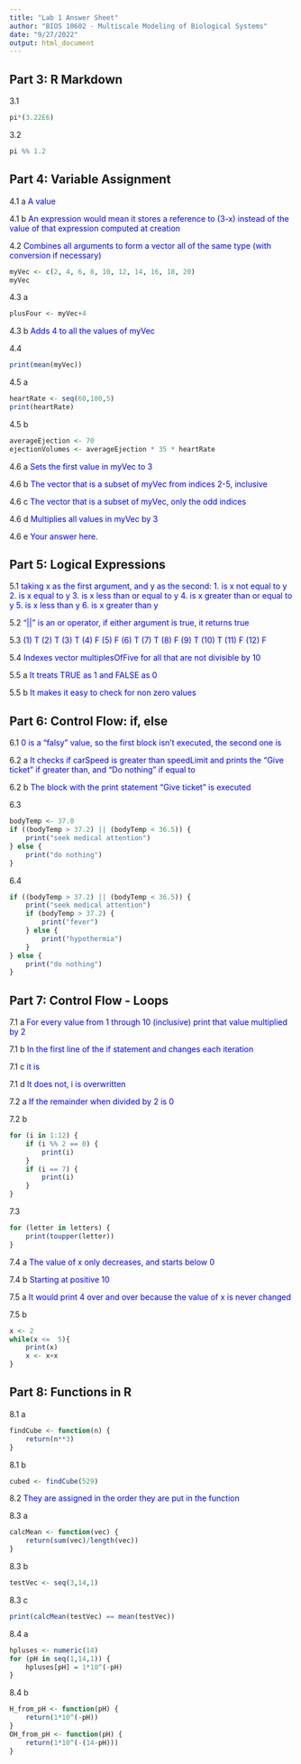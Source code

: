 ---
title: "Lab 1 Answer Sheet"
author: "BIOS 10602 - Multiscale Modeling of Biological Systems"
date: "9/27/2022"
output: html_document
---

## Part 3: R Markdown

3.1
```{r}
pi*(3.22E6)
```

3.2
```{r}
pi %% 1.2
```

## Part 4: Variable Assignment

4.1 a
<span style="color:blue"> A value </span>

4.1 b
<span style="color:blue"> An expression would mean it stores a reference to (3-x) instead of the value of that expression computed at creation</span>

4.2
<span style="color:blue"> Combines all arguments to form a vector all of the same type (with conversion if necessary) </span>

```{r}
myVec <- c(2, 4, 6, 8, 10, 12, 14, 16, 18, 20)
myVec
```

4.3 a
```{r}
plusFour <- myVec+4
```

4.3 b
<span style="color:blue"> Adds 4 to all the values of myVec </span>

4.4
```{r}
print(mean(myVec))
```

4.5 a
```{r}
heartRate <- seq(60,100,5)
print(heartRate)
```

4.5 b
```{r}
averageEjection <- 70
ejectionVolumes <- averageEjection * 35 * heartRate
```

4.6 a
<span style="color:blue"> Sets the first value in myVec to 3 </span>

4.6 b
<span style="color:blue"> The vector that is a subset of myVec from indices 2-5, inclusive </span>

4.6 c
<span style="color:blue"> The vector that is a subset of myVec, only the odd indices </span>

4.6 d
<span style="color:blue"> Multiplies all values in myVec by 3 </span>

4.6 e
<span style="color:blue"> Your answer here. </span>

## Part 5: Logical Expressions

5.1
<span style="color:blue"> 
taking x as the first argument, and y as the second:
1. is x not equal to y 
2. is x equal to y 
3. is x less than or equal to y
4. is x greater than or equal to y
5. is x less than y 
6. is x greater than y
</span>


5.2
<span style="color:blue"> "||" is an or operator, if either argument is true, it returns true </span>

5.3
<span style="color:blue"> 
(1) T
(2) T
(3) T
(4) F
(5) F
(6) T
(7) T
(8) F
(9) T
(10) T
(11) F
(12) F
 </span>

5.4
<span style="color:blue"> Indexes vector multiplesOfFive for all that are not divisible by 10 </span>

5.5 a
<span style="color:blue"> It treats TRUE as 1 and FALSE as 0 </span>

5.5 b
<span style="color:blue"> It makes it easy to check for non zero values </span>

## Part 6: Control Flow: if, else

6.1
<span style="color:blue"> 0 is a "falsy" value, so the first block isn't executed, the second one is </span>

6.2 a
<span style="color:blue"> It checks if carSpeed is greater than speedLimit and prints the "Give ticket" if greater than, and "Do nothing" if equal to</span>

6.2 b
<span style="color:blue"> The block with the print statement "Give ticket" is executed </span>

6.3
```{r}
bodyTemp <- 37.0
if ((bodyTemp > 37.2) || (bodyTemp < 36.5)) {
    print("seek medical attention")
} else {
    print("do nothing")
}
```

6.4
```{r}
if ((bodyTemp > 37.2) || (bodyTemp < 36.5)) {
    print("seek medical attention")
    if (bodyTemp > 37.2) {
        print("fever")
    } else {
        print("hypothermia")
    }
} else {
    print("do nothing")
}

```

## Part 7: Control Flow - Loops

7.1 a
<span style="color:blue"> For every value from 1 through 10 (inclusive) print that value multiplied by 2</span>

7.1 b
<span style="color:blue"> In the first line of the if statement and changes each iteration </span>

7.1 c
<span style="color:blue"> it is </span>

7.1 d
<span style="color:blue"> It does not, i is overwritten </span>

7.2 a
<span style="color:blue"> If the remainder when divided by 2 is 0 </span>

7.2 b
```{r}
for (i in 1:12) {
    if (i %% 2 == 0) {
        print(i)
    }
    if (i == 7) {
        print(i)
    }
}
```

7.3
```{r}
for (letter in letters) {
    print(toupper(letter))
}
```

7.4 a
<span style="color:blue"> The value of x only decreases, and starts below 0 </span>

7.4 b
<span style="color:blue"> Starting at positive 10 </span>

7.5 a
<span style="color:blue"> It would print 4 over and over because the value of x is never changed </span>

7.5 b
```{r}



x <- 2  
while(x <=  5){  
    print(x)
	x <- x+x
}  
```

## Part 8: Functions in R

8.1 a
```{r}
findCube <- function(n) {
    return(n**3)
}
```

8.1 b
```{r}
cubed <- findCube(529)
```

8.2
<span style="color:blue"> They are assigned in the order they are put in the function </span>

8.3 a
```{r}
calcMean <- function(vec) {
    return(sum(vec)/length(vec))
}
```

8.3 b
```{r}
testVec <- seq(3,14,1)
```

8.3 c
```{r}
print(calcMean(testVec) == mean(testVec))
```

8.4 a
```{r}
hpluses <- numeric(14)
for (pH in seq(1,14,1)) {
    hpluses[pH] = 1*10^(-pH)
}
```

8.4 b
```{r}
H_from_pH <- function(pH) {
    return(1*10^(-pH))
}
OH_from_pH <- function(pH) {
    return(1*10^(-(14-pH)))
}
```